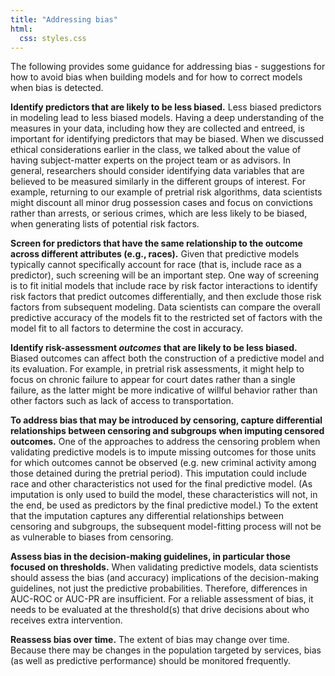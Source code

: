 ```yaml
---
title: "Addressing bias"
html:
  css: styles.css
---
```


The following provides some guidance for addressing bias - suggestions for how to avoid bias when building models and for how to correct models when bias is detected. 

**Identify predictors that are likely to be less biased.** Less biased predictors in modeling lead to less biased models. Having a deep understanding of the measures in your data, including how they are collected and entreed, is important for identifying predictors that may be biased. When we discussed ethical considerations earlier in the class, we talked about the value of having subject-matter experts on the project team or as advisors. In general, researchers should consider identifying data variables that are believed to be measured similarly in the different groups of interest. For example, returning to our example of pretrial risk algorithms, data scientists might discount all minor drug possession cases and focus on convictions rather than arrests, or serious crimes,  which are less likely to be biased, when generating lists of potential risk factors. 

**Screen for predictors that have the same relationship to the outcome across different attributes (e.g., races).** Given that predictive models typically cannot specifically account for race (that is, include race as a predictor), such screening will be an important step. One way of screening is to fit initial models that include race by risk factor interactions to identify risk factors that predict outcomes differentially, and then exclude those risk factors from subsequent modeling. Data scientists can compare the overall predictive accuracy of the models fit to the restricted set of factors with the model fit to all factors to determine the cost in accuracy.

**Identify risk-assessment *outcomes* that are likely to be less biased.** Biased outcomes can affect both the construction of a predictive model and its evaluation. For example, in pretrial risk assessments, it might help to focus on chronic failure to appear for court dates rather than a single failure, as the latter might be more indicative of willful behavior rather than other factors such as lack of access to transportation. 

**To address bias that may be introduced by censoring, capture differential relationships between censoring and subgroups when imputing censored outcomes.** One of the approaches to address the censoring problem when validating predictive models is to impute missing outcomes for those units for which outcomes cannot be observed (e.g. new criminal activity among those detained during the pretrial period). This imputation could include race and other characteristics not used for the final predictive model. (As imputation is only used to build the model, these characteristics will not, in the end, be used as predictors by the final predictive model.) To the extent that the imputation captures any differential relationships between censoring and subgroups, the subsequent model-fitting process will not be as vulnerable to biases from censoring.

**Assess bias in the decision-making guidelines, in particular those focused on thresholds.** When validating predictive models, data scientists should assess the bias (and accuracy) implications of the decision-making guidelines, not just the predictive probabilities. Therefore, differences in AUC-ROC or AUC-PR are insufficient. For a reliable assessment of bias, it needs to be evaluated at the threshold(s) that drive decisions about who receives extra intervention. 

**Reassess bias over time.** The extent of bias may change over time. Because there may be changes in the population targeted by services, bias (as well as predictive performance) should be monitored frequently.


